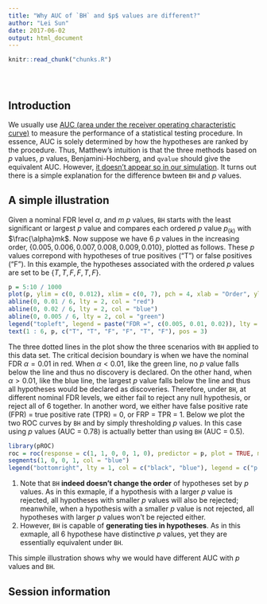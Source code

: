 ```yaml
---
title: "Why AUC of `BH` and $p$ values are different?"
author: "Lei Sun"
date: 2017-06-02
output: html_document
---
```


<!-- The file analysis/chunks.R contains chunks that define default settings
shared across the workflowr files. -->
```r
knitr::read_chunk("chunks.R")
```

<!-- Update knitr chunk options -->
```r
```

<!-- Insert the date the file was last updated -->
```r
```

<!-- Insert the code version (Git commit SHA1) if Git repository exists and R
 package git2r is installed -->
```r
```

<!-- Add your analysis here -->

## Introduction

We usually use [AUC (area under the receiver operating characteristic curve)](https://en.wikipedia.org/wiki/Receiver_operating_characteristic#Area_under_the_curve) to measure the performance of a statistical testing procedure.  In essence, AUC is solely determined by how the hypotheses are ranked by the procedure.  Thus, Matthew's intuition is that the three methods based on $p$ values, $p$ values, Benjamini-Hochberg, and `qvalue` should give the equivalent AUC.  However, [it doesn't appear so in our simulation](simulation_real_se.html).  It turns out there is a simple explanation for the difference bwteen `BH` and $p$ values.

## A simple illustration

Given a nominal FDR level $\alpha$, and $m$ $p$ values, `BH` starts with the least significant or largest $p$ value and compares each ordered $p$ value $p_{(k)}$ with $\frac{\alpha}mk$.  Now suppose we have 6 $p$ values in the increasing order, $\left\{0.005, 0.006, 0.007, 0.008, 0.009, 0.010\right\}$, plotted as follows.  These $p$ values correpond with hypotheses of true positives ("T") or false positives ("F").  In this example, the hypotheses associated with the ordered $p$ values are set to be $\left\{T, T, F, F, T, F\right\}$.

```r
p = 5:10 / 1000
plot(p, ylim = c(0, 0.012), xlim = c(0, 7), pch = 4, xlab = "Order", ylab = "Ordered p value", main = "Benjamini-Hochberg Decision Boundary")
abline(0, 0.01 / 6, lty = 2, col = "red")
abline(0, 0.02 / 6, lty = 2, col = "blue")
abline(0, 0.005 / 6, lty = 2, col = "green")
legend("topleft", legend = paste("FDR =", c(0.005, 0.01, 0.02)), lty = 2, col = c("green", "red", "blue"))
text(1 : 6, p, c("T", "T", "F", "F", "T", "F"), pos = 3)
```

The three dotted lines in the plot show the three scenarios with `BH` applied to this data set.  The critical decision boundary is when we have the nominal FDR $\alpha = 0.01$ in red.  When $\alpha < 0.01$, like the green line, no $p$ value falls below the line and thus no discovery is declared.  On the other hand, when $\alpha > 0.01$, like the blue line, the largest $p$ value falls below the line and thus all hypotheses would be declared as discoveries.  Therefore, under `BH`, at different nominal FDR levels, we either fail to reject any null hypothesis, or reject all of $6$ together.  In another word, we either have false positive rate (FPR) $=$ true positive rate (TPR) $=$ 0, or FRP $=$ TPR $=$ 1.  Below we plot the two ROC curves by `BH` and by simply thresholding $p$ values.  In this case using $p$ values (AUC $=$ 0.78) is actually better than using `BH` (AUC = 0.5).

```r
library(pROC)
roc = roc(response = c(1, 1, 0, 0, 1, 0), predictor = p, plot = TRUE, main = "Receiver Operating Characteristic Curve")
segments(1, 0, 0, 1, col = "blue")
legend("bottomright", lty = 1, col = c("black", "blue"), legend = c("p value", "BH"))
```

1. Note that `BH` **indeed doesn't change the order** of hypotheses set by $p$ values.  As in this exmaple, if a hypothesis with a larger $p$ value is rejected, all hypotheses with smaller $p$ values will also be rejected; meanwhile, when a hypothesis with a smaller $p$ value is not rejected, all hypotheses with larger $p$ values won't be rejected either.
2. However, `BH` is capable of **generating ties in hypotheses**.  As in this exmaple, all $6$ hypothese have distinctive $p$ values, yet they are essentially equivalent under `BH`.

This simple illustration shows why we would have different AUC with $p$ values and `BH`.

## Session information

<!-- Insert the session information into the document -->
```r
```
